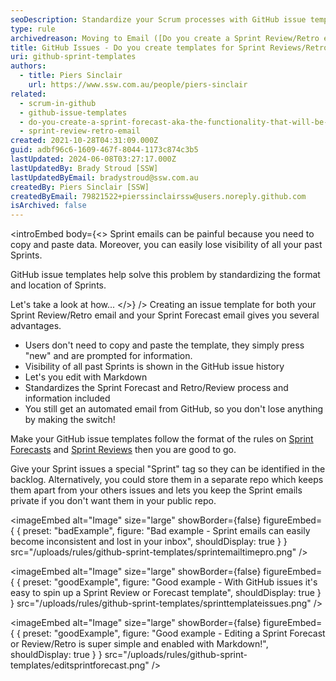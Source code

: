 ```yaml
---
seoDescription: Standardize your Scrum processes with GitHub issue templates for Sprint Reviews/Retros and Forecasts, streamlining data entry and preserving visibility.
type: rule
archivedreason: Moving to Email ([Do you create a Sprint Review/Retro email?](/rules/sprint-review-retro-email/)) due to GitHub Issues' shortcomings, cluttered backlogs, necessity for private repos in public projects, and limitations in scope management.
title: GitHub Issues - Do you create templates for Sprint Reviews/Retros/Forecasts?
uri: github-sprint-templates
authors:
  - title: Piers Sinclair
    url: https://www.ssw.com.au/people/piers-sinclair
related:
  - scrum-in-github
  - github-issue-templates
  - do-you-create-a-sprint-forecast-aka-the-functionality-that-will-be-developed-during-the-sprint
  - sprint-review-retro-email
created: 2021-10-28T04:31:09.000Z
guid: adbf96c6-1609-467f-8044-1173c874c3b5
lastUpdated: 2024-06-08T03:27:17.000Z
lastUpdatedBy: Brady Stroud [SSW]
lastUpdatedByEmail: bradystroud@ssw.com.au
createdBy: Piers Sinclair [SSW]
createdByEmail: 79821522+pierssinclairssw@users.noreply.github.com
isArchived: false
---
```


<introEmbed
  body={<>
Sprint emails can be painful because you need to copy and paste data. Moreover, you can easily lose visibility of all your past Sprints.

GitHub issue templates help solve this problem by standardizing the format and location of Sprints.

Let's take a look at how...
  </>}
/>
Creating an issue template for both your Sprint Review/Retro email and your Sprint Forecast email gives you several advantages.

- Users don't need to copy and paste the template, they simply press "new" and are prompted for information.
- Visibility of all past Sprints is shown in the GitHub issue history
- Let's you edit with Markdown
- Standardizes the Sprint Forecast and Retro/Review process and information included
- You still get an automated email from GitHub, so you don't lose anything by making the switch!

Make your GitHub issue templates follow the format of the rules on [Sprint Forecasts](/do-you-create-a-sprint-forecast-aka-the-functionality-that-will-be-developed-during-the-sprint) and [Sprint Reviews](/sprint-review-retro-email) then you are good to go.

Give your Sprint issues a special "Sprint" tag so they can be identified in the backlog. Alternatively, you could store them in a separate repo which keeps them apart from your others issues and lets you keep the Sprint emails private if you don't want them in your public repo.

<imageEmbed
  alt="Image"
  size="large"
  showBorder={false}
  figureEmbed={ {
    preset: "badExample",
    figure: "Bad example - Sprint emails can easily become inconsistent and lost in your inbox",
    shouldDisplay: true
  } }
  src="/uploads/rules/github-sprint-templates/sprintemailtimepro.png"
/>

<imageEmbed
  alt="Image"
  size="large"
  showBorder={false}
  figureEmbed={ {
    preset: "goodExample",
    figure: "Good example - With GitHub issues it's easy to spin up a Sprint Review or Forecast template",
    shouldDisplay: true
  } }
  src="/uploads/rules/github-sprint-templates/sprinttemplateissues.png"
/>

<imageEmbed
  alt="Image"
  size="large"
  showBorder={false}
  figureEmbed={ {
    preset: "goodExample",
    figure: "Good example - Editing a Sprint Forecast or Review/Retro is super simple and enabled with Markdown!",
    shouldDisplay: true
  } }
  src="/uploads/rules/github-sprint-templates/editsprintforecast.png"
/>
